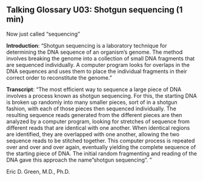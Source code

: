 ## Talking Glossary U03: Shotgun sequencing  (1 min)

Now just called "sequencing"

**Introduction**: "Shotgun sequencing is a laboratory technique for determining the DNA sequence of an organism's genome. The method involves breaking the genome into a collection of small DNA fragments that are sequenced individually. A computer program looks for overlaps in the DNA sequences and uses them to place the individual fragments in their correct order to reconstitute the genome."

**Transcript**: "The most efficient way to sequence a large piece of DNA involves a process known as shotgun sequencing. For this, the starting DNA is broken up randomly into many smaller pieces, sort of in a shotgun fashion, with each of those pieces then sequenced individually. The resulting sequence reads generated from the different pieces are then analyzed by a computer program, looking for stretches of sequence from different reads that are identical with one another. When identical regions are identified, they are overlapped with one another, allowing the two sequence reads to be stitched together. This computer process is repeated over and over and over again, eventually yielding the complete sequence of the starting piece of DNA. The initial random fragmenting and reading of the DNA gave this approach the name "shotgun sequencing". "

Eric D. Green, M.D., Ph.D.
